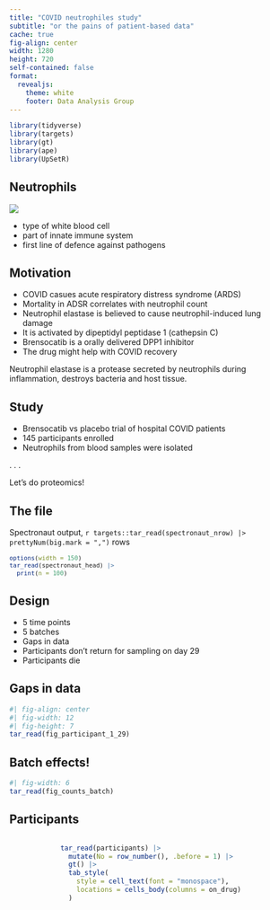 ```yaml
---
title: "COVID neutrophiles study"
subtitle: "or the pains of patient-based data"
cache: true
fig-align: center
width: 1280
height: 720
self-contained: false
format:
  revealjs:
    theme: white
    footer: Data Analysis Group
---
```


```r
library(tidyverse)
library(targets)
library(gt)
library(ape)
library(UpSetR)
```

## Neutrophils

::: {layout="[[50, 50]]"}
![](images/neutrophil.png)

-   type of white blood cell
-   part of innate immune system
-   first line of defence against pathogens
:::

## Motivation

-   COVID casues acute respiratory distress syndrome (ARDS)
-   Mortality in ADSR correlates with neutrophil count
-   Neutrophil elastase is believed to cause neutrophil-induced lung damage
-   It is activated by dipeptidyl peptidase 1 (cathepsin C)
-   Brensocatib is a orally delivered DPP1 inhibitor
-   The drug might help with COVID recovery

::: notes
Neutrophil elastase is a protease secreted by neutrophils during inflammation, destroys bacteria and host tissue.
:::

## Study

-   Brensocatib vs placebo trial of hospital COVID patients
-   145 participants enrolled
-   Neutrophils from blood samples were isolated

. . .

Let's do proteomics!


## The file {.smaller}

Spectronaut output, `r targets::tar_read(spectronaut_nrow) |> prettyNum(big.mark = ",")` rows

::: {style="font-size: 0.9em;"}
```r
options(width = 150)
tar_read(spectronaut_head) |> 
  print(n = 100)
```
:::

## Design

-   5 time points
-   5 batches
-   Gaps in data
-   Participants don't return for sampling on day 29
-   Participants die

## Gaps in data

```r
#| fig-align: center
#| fig-width: 12
#| fig-height: 7
tar_read(fig_participant_1_29) 
```

## Batch effects!

::: {.absolute top="15%" left="25%" width="60%"}
```r
#| fig-width: 6
tar_read(fig_counts_batch)
```
:::

## Participants

::: {style="height: 80%; width: fit-content; overflow-y: scroll; margin-left: auto; margin-right: auto;"}
```r
tar_read(participants) |> 
  mutate(No = row_number(), .before = 1) |> 
  gt() |> 
  tab_style(
    style = cell_text(font = "monospace"),
    locations = cells_body(columns = on_drug)
  )
```
:::

## Participants

::: {.absolute top="25%" left="10%" width="80%"}
```r
#| fig-width: 11
#| fig-height: 3.5
tar_read(fig_participat_stats) 
```
:::

## Protein detection

::: {.absolute top="15%" left="10%" width="90%"}
```r
tar_read(fig_detection)
```
:::

## Clustering

```r
#| fig-height: 7
#| fig-align: center
tar_read(fig_clustering_circular)
```

## PCA and UMAP

::: {layout="[[-0.2], [1, 1]]"}
```r
#| fig-width: 7
tar_read(fig_pca)
```

```r
#| fig-width: 7
tar_read(fig_umap)
```
:::

## Target protein {.smaller}

Brensocatib is an orally delivered selective, competitive, and reversible inhibitor of DPP1.

. . .

::: {.absolute top="20%" left="30%" width="60%"}
```r
#| fig-width: 5
tar_read(fig_dpp1)
```
:::

## Differential abundance {.smaller}

##### Full model

`~ treatment + day + batch + age_group + sex`

##### Baseline

-   treatment = placebo
-   day = 1
-   batch = 3
-   age_group = \<50
-   sex = M

## Differential abundance full

```r
#| fig-width: 8
#| fig-asp: 0.9
#| fig-align: center
tar_read(fig_ma_full) 
```

## Batch effect examples

::: {.absolute top="17%" left="10%" width="90%"}
```r
tar_read(fig_batch_examples)
```
:::

## Gene set enrichment for batch effect

::: {layout="[[-1],[1],[-1]]"}
```r
tar_load(gse_batch5)
map_dfr(names(gse_batch5), function(ont) {
  gse_batch5[[ont]] |> 
    filter(padj < 0.01) |> 
    add_column(ontology = ont, .before = 1) |> 
    mutate(across(c(pval, padj, NES), ~signif(.x, 3))) |> 
    select(ontology, term, term_name, padj, NES, size, contrast) |> 
    mutate(ontology = recode(ontology, go = "GO", re = "Reactome", kg = "KEGG"))
}) |> 
  gt()
```
:::

## Day 29 {.smaller}

Batch 4 and 5 only

`~ treatment + age_group + sex`

::: {layout="[[1.4, 1]]"}
```r
#| fig-width: 7
tar_read(fig_ma_day29_b4) + ggtitle("Batch 4")
```

```r
#| fig-width: 5
tar_read(fig_ma_day29_b5) + ggtitle("Batch 5")
```
:::

## Day 29 overlap

::: {layout="[[-1], [-1, 4, -1], [-1]]"}
```r
#| fig-width: 6
#| fig-height: 4
upset(fromList(tar_read(ups_day29))) 
```
:::

## Day 29 best guess {.smaller}

```r
tar_read(dal_day29_treatment_best) |> 
  select(-protein_names) |> 
  gt()
```

```r
#| fig-align: center
tar_read(fig_day29_best)
```

## Per participant DA

```r
tar_read(fig_participant_1_29)
```

-   Find log-ratio of intensities at 29 and 1 days
-   Differential abundance

## log-ratio day 29 to day1

::: {layout="[[-1], [-1, 5, -1], [-1]]"}
```r
tar_read(fig_volcano_dl)
```
:::

```r
tar_load(gse_dl)
tb <- map_dfr(names(gse_dl), function(ont) {
  gse_dl[[ont]] |> 
    filter(padj < 0.01) |> 
    add_column(ontology = ont, .before = 1) |> 
    mutate(
      padj = signif(padj, 2),
      NES = signif(NES, 3)
    ) |> 
    select(ontology, term, term_name, padj, NES, size, contrast) |> 
    mutate(ontology = recode(ontology, go = "GO", re = "Reactome", kg = "KEGG"))
})
```

## Gene-set enrichment drug

::: {style="height: 80%; width: fit-content; overflow-y: scroll; margin-left: auto; margin-right: auto;"}
```r
tb |>
  filter(contrast == "drug") |>
  select(-contrast) |> 
  gt() |> 
  fmt_scientific(padj, decimals = 1)
```
:::

## Gene-set enrichment placebo

::: {style="height: 80%; width: fit-content; overflow-y: scroll; margin-left: auto; margin-right: auto;"}
```r
tb |>
  filter(contrast == "placebo") |>
  select(-contrast) |> 
  gt() |> 
  fmt_scientific(padj, decimals = 1)
```
:::

## Drug vs placebo

```r
#| fig-width: 5
#| fig-align: center
tar_read(fig_volcano_dl_drug_vs_placebo)
```

## Drug vs placebo

```r
#| fig-align: center
tar_read(fig_dl_drug_vs_placebo) 
```

## Conclusions? {auto-animate=true}

::: {.fragment .fade-in}
This is not the end of the story
:::

::: {.fragment .fade-in}
Humans are more different than mice
:::

::: {.fragment .fade-in}
Strong batch effects
:::

::: {.fragment .fade-in}
Lots of replicates - meh
:::

::: {.fragment .fade-in}
Messy!
:::


## Conclusions? {auto-animate=true}

::: {style="margin-top: 100; margin-left: auto; margin-right: auto; font-size: 4em; color: red;"}
Messy!
:::

## This is what we do

::::: {layout="[[-22, 54, -22], [100]]"}

![](images/needle.png)


:::: {.fragment}
::: {style="font-size: 0.5em"}
Italian artist Sven Sachsalber, at *Palais de Tokyo* in Paris, searching for a needle in a haystack, hidden there by the museum's director (November 2014).
:::
::::

:::: {.fragment}
::: {style="font-size: 0.5em"}
He found the needle after 18 hours.
:::
::::


:::::

